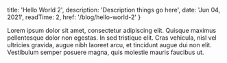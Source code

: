 
  title: 'Hello World 2',
  description: 'Description things go here',
  date: 'Jun 04, 2021',
  readTime: 2,
  href: '/blog/hello-world-2'
}


<div className="flex flex-col">
Lorem ipsum dolor sit amet, consectetur adipiscing elit. Quisque maximus pellentesque dolor non egestas. In sed tristique elit. Cras vehicula, nisl vel ultricies gravida, augue nibh laoreet arcu, et tincidunt augue dui non elit. Vestibulum semper posuere magna, quis molestie mauris faucibus ut.
</div>